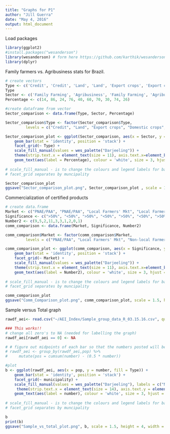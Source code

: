 ```yaml
---
title: "Graphs for P1"
author: "Jill Guerra"
date: "May 4, 2016"
output: html_document
---
```

Load packages 
```r
library(ggplot2)
#install.packages("wesanderson")
library(wesanderson) # form here https://github.com/karthik/wesanderson
library(dplyr)

```

Family farmers vs. Agribusiness stats for Brazil. 
```r
# create vectors 
Type <- c('Credit', 'Credit', 'Land', 'Land', 'Export crops', 'Export crops', 'Domestic crops', 'Domestic crops', 'Labour', 'Labour')
Type
Sector <- c('Family Farming', 'Agribusiness', 'Family Farming', 'Agribusiness', 'Family Farming', 'Agribusiness', 'Family Farming', 'Agribusiness', 'Family Farming', 'Agribusiness')
Percentage <- c(14, 86, 24, 76, 40, 60, 70, 30, 74, 26)

#create dataframe from vector
Sector_comparison <- data.frame(Type, Sector, Percentage)


```

```r
Sector_comparison$Type <- factor(Sector_comparison$Type,
         levels = c("Credit", "Land", "Export crops", "Domestic crops", "Labour")) # change the order that the Type's appear in the bar chart

Sector_comparison_plot <- ggplot(Sector_comparison, aes(x = Sector, y = Percentage, fill = Sector)) + 
    geom_bar(stat = 'identity', position = 'stack') + 
    facet_grid(~ Type) + 
    scale_fill_manual(values = wes_palette("Darjeeling")) +
    theme(strip.text.x = element_text(size = 11), axis.text.x=element_blank(),  axis.ticks.x=element_blank(), axis.text.y = element_blank(), axis.ticks.y=element_blank(), axis.title.x = element_blank(), axis.title.y = element_blank(), legend.position="bottom", legend.title=element_blank()) +
    geom_text(aes(label = Percentage), colour = 'white', size = 3, hjust = 0.5, vjust = 3, position = "stack") # adds numbers on the graph. 
    
# scale_fill_manual - is to change the colours and legend labels for bar charts 
# facet_grid separates by muncipality 

Sector_comparison_plot
ggsave("Sector_comparison_plot.png", Sector_comparison_plot , scale = 1.5, height = 3, width = 4)

```

Commercialization of certified products 
```r
# create data.frame
Market <- c("PNAE/PAA", "PNAE/PAA", "Local Farmers' Mkt", "Local Farmers' Mkt", "Non-local Farmers' Mkt", "Non-local Farmers' Mkt", "Direct Sales", "Direct Sales", "Local Grocer", "Local Grocer")
Significance <- c(">50%", "<50%", ">50%", "<50%", ">50%", "<50%", ">50%", "<50%", ">50%", "<50%")
Number2 <- c(9,5,2,11,3,3,1,2,0,1)
comm_comparison <- data.frame(Market, Significance, Number2)

```

```r
comm_comparison$Market <- factor(comm_comparison$Market,
         levels = c("PNAE/PAA", "Local Farmers' Mkt", "Non-local Farmers' Mkt", "Direct Sales", "Local Grocer")) # change the order that the Markets appear in the bar chart

comm_comparison_plot <- ggplot(comm_comparison, aes(x = Significance, y = Number2, fill = Significance)) + 
    geom_bar(stat = 'identity', position = 'stack') + 
    facet_grid(~ Market) + 
    scale_fill_manual(values = wes_palette("Darjeeling")) +
    theme(strip.text.x = element_text(size = 11), axis.text.x=element_blank(),  axis.ticks.x=element_blank(), axis.text.y = element_blank(), axis.ticks.y=element_blank(), axis.title.x = element_blank(), axis.title.y = element_blank(), legend.position="bottom", legend.title=element_blank()) +
    geom_text(aes(label = Number2), colour = 'white', size = 3, hjust = 0.5, vjust = 2, position = "stack")  # adds numbers on the graph. 
    
# scale_fill_manual - is to change the colours and legend labels for bar charts 
# facet_grid separates by muncipality 

comm_comparison_plot
ggsave("Comm_Comparison_plot.png", comm_comparison_plot, scale = 1.5, height = 3, width = 6)

```


Sample versus Total graph 
```r
rawdf_aei<- read.csv("~/AEI_Index/Sample_group_data_R_03.15.16.csv", quote = '"', sep = ",", na.strings = c(".",""), strip.white = TRUE) # load full dataset
```

```r
### This works!! 
# change all zero's to NA (needed for labelling the graph)
rawdf_aei[rawdf_aei == 0] <- NA

# # figure out midpoints of each bar so that the numbers posted will be in the middle. 
# rawdf_aei <- group_by(rawdf_aei,pop) %>%
#     mutate(pos = cumsum(number) - (0.5 * number))

#plot
b <- ggplot(rawdf_aei, aes(x = pop, y = number, fill = Type)) + 
    geom_bar(stat = 'identity', position = 'stack') + 
    facet_grid(~ municipality) + 
    scale_fill_manual(values = wes_palette("Darjeeling"), labels = c("Not-certified", "Certified", "In-transition"))  +
     theme(strip.text.x = element_text(size = 14), axis.text.y = element_blank(), axis.title.y = element_blank(), axis.title.x = element_blank(), axis.ticks.y=element_blank(), legend.position="bottom", legend.title=element_blank()) +
    geom_text(aes(label = number), colour = 'white', size = 3, hjust = 0.5, vjust = 2, position = "stack")
  
# scale_fill_manual - is to change the colours and legend labels for bar charts 
# facet_grid separates by muncipality 

b
print(b)
ggsave("Sample_vs_total_plot.png", b, scale = 1.5, height = 4, width = 4)

```

